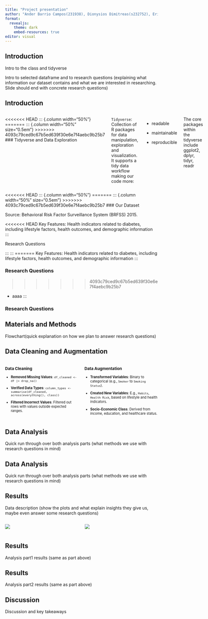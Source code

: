 ```yaml
---
title: "Project presentation"
author: "Ander Barrio Campos(231938), Dionysios Dimitreas(s232752), Erikas Mikužis(s223164), Valeria Tedeschi(s231945), Angeliki Vliora(233059)"
format:
  revealjs:
    theme: dark
    embed-resources: true
editor: visual
---
```


## Introduction

Intro to the class and tidyverse

Intro to selected dataframe and to research questions (explaining what information our dataset contains and what we are interested in researching. Slide should end with concrete research questions)

## Introduction

::: columns
<<<<<<< HEAD
::: {.column width="50%"}
=======
::: {.column width="50%" size="0.5em"}
>>>>>>> 4093c79ced9c67b5ed639f30e6e7f4aebc9b25b7
### Tidyverse and Data Exploration

`Tidyverse`: Collection of R packages for data manipulation, exploration and visualization. It supports a tidy data workflow making our code more:

-   readable

-   maintainable

-   reproducible

The core packages within the tidyverse include ggplot2, dplyr, tidyr, readr
:::

<<<<<<< HEAD
::: {.column width="50%"}
=======
::: {.column width="50%" size="0.5em"}
>>>>>>> 4093c79ced9c67b5ed639f30e6e7f4aebc9b25b7
### Our Dataset

Source: Behavioral Risk Factor Surveillance System (BRFSS) 2015.

<<<<<<< HEAD
Key Features: Health indicators related to diabetes, including lifestyle factors, health outcomes, and demographic information\
:::

<div>

Research Questions \

</div>
:::
:::
=======
Key Features: Health indicators related to diabetes, including lifestyle factors, health outcomes, and demographic information
:::

### Research Questions
>>>>>>> 4093c79ced9c67b5ed639f30e6e7f4aebc9b25b7

-   aaaa
:::

### Research Questions

## Materials and Methods

Flowchart(quick explanation on how we plan to answer research questions)

## Data Cleaning and Augmentation

<div style="display: flex; font-size: 0.8em;">

::: {style="flex: 1; padding-right: 10px;"}
### Data Cleaning

-   **Removed Missing Values**: `df_cleaned <- df |> drop_na()`

-   **Verified Data Types**: `column_types <- summarise(df_cleaned, across(everything(), class))`

-   **Filtered Incorrect Values**: Filtered out rows with values outside expected ranges.

    </div>

    <div style="flex: 1; padding-left: 10px;">

### Data Augmentation

-   **Transformed Variables**: Binary to categorical (e.g., `Smoker` to `Smoking Status`).

-   **Created New Variables**: E.g., `Habits`, `Health Risk`, based on lifestyle and health indicators.

-   **Socio-Economic Class**: Derived from income, education, and healthcare status.

    </div>
:::

## Data Analysis

Quick run through over both analysis parts (what methods we use with research questions in mind)

## Data Analysis

Quick run through over both analysis parts (what methods we use with research questions in mind)

## Results

Data description (show the plots and what explain insights they give us, maybe even answer some research questions)

:::: {.columns}

::: {.column width="50%"}

![](images/04_key_plot_1.png){.column style="color: original"}

:::

::: {.column width="50%"}

![](images/04_key_plot_2.png){.column}

:::

::::

## Results

Analysis part1 results (same as part above)

## Results

Analysis part2 results (same as part above)

## Discussion

Discussion and key takeaways
